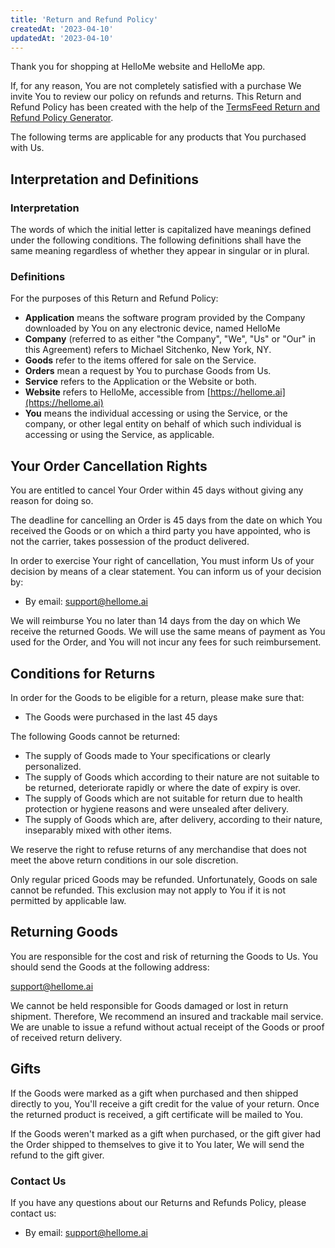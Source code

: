 ```yaml
---
title: 'Return and Refund Policy'
createdAt: '2023-04-10'
updatedAt: '2023-04-10'
---
```


Thank you for shopping at HelloMe website and HelloMe app.

If, for any reason, You are not completely satisfied with a purchase We invite You to review our policy on refunds and returns. This Return and Refund Policy has been created with the help of the [TermsFeed Return and Refund Policy Generator](https://www.termsfeed.com/return-refund-policy-generator/).

The following terms are applicable for any products that You purchased with Us.

## Interpretation and Definitions

### Interpretation

The words of which the initial letter is capitalized have meanings defined under the following conditions. The following definitions shall have the same meaning regardless of whether they appear in singular or in plural.

### Definitions

For the purposes of this Return and Refund Policy:

- **Application** means the software program provided by the Company downloaded by You on any electronic device, named HelloMe
- **Company** (referred to as either "the Company", "We", "Us" or "Our" in this Agreement) refers to Michael Sitchenko, New York, NY.
- **Goods** refer to the items offered for sale on the Service.
- **Orders** mean a request by You to purchase Goods from Us.
- **Service** refers to the Application or the Website or both.
- **Website** refers to HelloMe, accessible from [https://hellome.ai](https://hellome.ai)
- **You** means the individual accessing or using the Service, or the company, or other legal entity on behalf of which such individual is accessing or using the Service, as applicable.

## Your Order Cancellation Rights

You are entitled to cancel Your Order within 45 days without giving any reason for doing so.

The deadline for cancelling an Order is 45 days from the date on which You received the Goods or on which a third party you have appointed, who is not the carrier, takes possession of the product delivered.

In order to exercise Your right of cancellation, You must inform Us of your decision by means of a clear statement. You can inform us of your decision by:

- By email: support@hellome.ai

We will reimburse You no later than 14 days from the day on which We receive the returned Goods. We will use the same means of payment as You used for the Order, and You will not incur any fees for such reimbursement.

## Conditions for Returns

In order for the Goods to be eligible for a return, please make sure that:

- The Goods were purchased in the last 45 days

The following Goods cannot be returned:

- The supply of Goods made to Your specifications or clearly personalized.
- The supply of Goods which according to their nature are not suitable to be returned, deteriorate rapidly or where the date of expiry is over.
- The supply of Goods which are not suitable for return due to health protection or hygiene reasons and were unsealed after delivery.
- The supply of Goods which are, after delivery, according to their nature, inseparably mixed with other items.

We reserve the right to refuse returns of any merchandise that does not meet the above return conditions in our sole discretion.

Only regular priced Goods may be refunded. Unfortunately, Goods on sale cannot be refunded. This exclusion may not apply to You if it is not permitted by applicable law.

## Returning Goods

You are responsible for the cost and risk of returning the Goods to Us. You should send the Goods at the following address:

support@hellome.ai

We cannot be held responsible for Goods damaged or lost in return shipment. Therefore, We recommend an insured and trackable mail service. We are unable to issue a refund without actual receipt of the Goods or proof of received return delivery.

## Gifts

If the Goods were marked as a gift when purchased and then shipped directly to you, You'll receive a gift credit for the value of your return. Once the returned product is received, a gift certificate will be mailed to You.

If the Goods weren't marked as a gift when purchased, or the gift giver had the Order shipped to themselves to give it to You later, We will send the refund to the gift giver.

### Contact Us

If you have any questions about our Returns and Refunds Policy, please contact us:

- By email: support@hellome.ai
